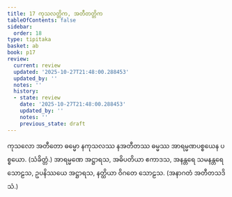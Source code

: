 ```yaml
---
title: 17 ကုသလတ္တိက, အတီတတ္တိက
tableOfContents: false
sidebar:
  order: 18
type: tipitaka
basket: ab
book: p17
review:
  current: review
  updated: '2025-10-27T21:48:00.288453'
  updated_by: ''
  notes: ''
  history:
  - state: review
    date: '2025-10-27T21:48:00.288453'
    updated_by: ''
    notes: ''
    previous_state: draft
---
```



<ReviewStatus review={frontmatter.review} showDetails={true} />

<HypothesisAnnotation frontmatter={frontmatter} />

<DynamicBreadcrumb />

<Division number="29" book="p17" e="ch" v="40" p="297">

<Paragraph number="77" book="p17">
ကုသလော အတီတော ဓမ္မော နကုသလဿ နအတီတဿ ဓမ္မဿ အာရမ္မဏပစ္စယေန ပစ္စယော. (သံခိတ္တံ.)
</Paragraph>

<Paragraph number="78" book="p17">
အာရမ္မဏေ အဋ္ဌာရသ, အဓိပတိယာ ဧကာဒသ, အနန္တရေ သမနန္တရေ သောဠသ, ဥပနိဿယေ အဋ္ဌာရသ, နတ္ထိယာ ဝိဂတေ သောဠသ. (အနာဂတံ အတီတသဒိသံ.)
</Paragraph>
</Division>